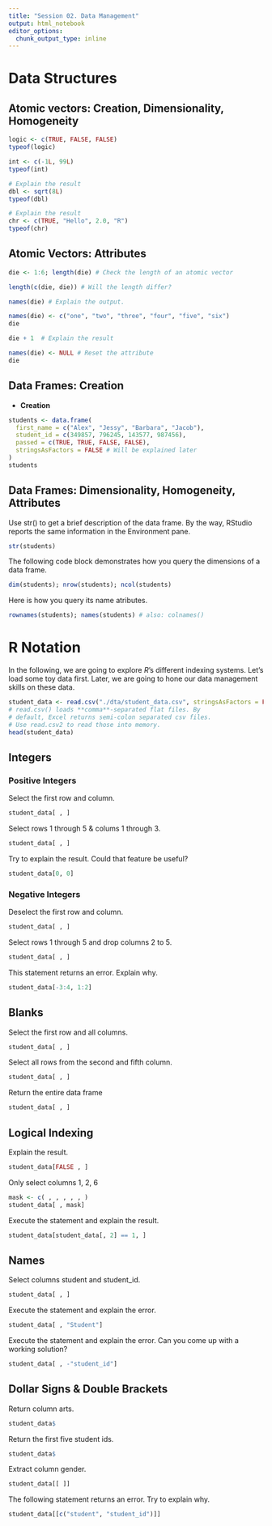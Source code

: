 ```yaml
---
title: "Session 02. Data Management"
output: html_notebook
editor_options: 
  chunk_output_type: inline
---
```


# Data Structures


## Atomic vectors: Creation, Dimensionality, Homogeneity

```r
logic <- c(TRUE, FALSE, FALSE)
typeof(logic)
```

```r
int <- c(-1L, 99L)
typeof(int)
```

```r
# Explain the result
dbl <- sqrt(8L)
typeof(dbl)
```

```r
# Explain the result
chr <- c(TRUE, "Hello", 2.0, "R")
typeof(chr)
```


## Atomic Vectors: Attributes

```r
die <- 1:6; length(die) # Check the length of an atomic vector
```

```r
length(c(die, die)) # Will the length differ?
```

```r
names(die) # Explain the output.
```

```r
names(die) <- c("one", "two", "three", "four", "five", "six")
die
```

```r
die + 1  # Explain the result
```

```r
names(die) <- NULL # Reset the attribute
die
```


## Data Frames: Creation

- **Creation**
```r
students <- data.frame(
  first_name = c("Alex", "Jessy", "Barbara", "Jacob"),
  student_id = c(349857, 796245, 143577, 987456),
  passed = c(TRUE, TRUE, FALSE, FALSE),
  stringsAsFactors = FALSE # Will be explained later
)
students
```


## Data Frames: Dimensionality, Homogeneity, Attributes

Use str() to get a brief description of the data frame. By the way, RStudio reports the same information in the Environment pane.

```r
str(students)
```

The following code block demonstrates how you query the dimensions of a data frame.

```r
dim(students); nrow(students); ncol(students)
```

Here is how you query its name atributes.

```r
rownames(students); names(students) # also: colnames()
```


# R Notation

In the following, we are going to explore *R*'s different indexing systems. Let's load some toy data first. Later, we are going to hone our data management skills on these data.

```r
student_data <- read.csv("./dta/student_data.csv", stringsAsFactors = FALSE)
# read.csv() loads **comma**-separated flat files. By
# default, Excel returns semi-colon separated csv files.
# Use read.csv2 to read those into memory.
head(student_data)
```


## Integers


### Positive Integers

Select the first row and column.
```r
student_data[ , ]
```

Select rows 1 through 5 & colums 1 through 3.

```r
student_data[ , ]
```

Try to explain the result. Could that feature be useful?
```r
student_data[0, 0]
```


### Negative Integers

Deselect the first row and column.
```r
student_data[ , ]
```

Select rows 1 through 5 and drop columns 2 to 5.
```r
student_data[ , ] 
```

This statement returns an error. Explain why.
```r
student_data[-3:4, 1:2]
```


## Blanks

Select the first row and all columns.

```r
student_data[ , ]
```

Select all rows from the second and fifth column.

```r
student_data[ , ] 
```

Return the entire data frame

```r
student_data[ , ]
```


## Logical Indexing

Explain the result.

```r
student_data[FALSE , ]
```

Only select columns 1, 2, 6

```r
mask <- c( , , , , , )
student_data[ , mask]
```

Execute the statement and explain the result.

```r
student_data[student_data[, 2] == 1, ]
```


## Names

Select columns student and student_id.

```r
student_data[ , ]
```

Execute the statement and explain the error.

```r
student_data[ , "Student"] 
```

Execute the statement and explain the error. Can you come up with a working solution?

```r
student_data[ , -"student_id"]
```


## Dollar Signs & Double Brackets

Return column arts.

```r
student_data$
```

Return the first five student ids.

```r
student_data$
```

Extract column gender.

```r
student_data[[ ]]
```

The following statement returns an error. Try to explain why.

```r
student_data[[c("student", "student_id")]]
```
